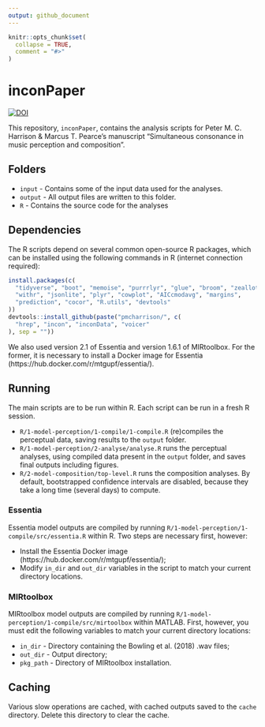 ```yaml
---
output: github_document
---
```


<!-- README.md is generated from README.Rmd. Please edit that file -->

```r
knitr::opts_chunk$set(
  collapse = TRUE,
  comment = "#>"
)
```
# inconPaper

[![DOI](https://zenodo.org/badge/DOI/10.5281/zenodo.2546043.svg)](https://doi.org/10.5281/zenodo.2546043)

This repository, `inconPaper`, 
contains the analysis scripts for 
Peter M. C. Harrison & Marcus T. Pearce's manuscript
"Simultaneous consonance in music perception and composition".

## Folders

- `input` - Contains some of the input data used for the analyses.
- `output` - All output files are written to this folder.
- `R` - Contains the source code for the analyses

## Dependencies

The R scripts depend on several common open-source R packages,
which can be installed using the following commands in R
(internet connection required):

```r
install.packages(c(
  "tidyverse", "boot", "memoise", "purrrlyr", "glue", "broom", "zeallot", 
  "withr", "jsonlite", "plyr", "cowplot", "AICcmodavg", "margins",
  "prediction", "cocor", "R.utils", "devtools"
))
devtools::install_github(paste("pmcharrison/", c(
  "hrep", "incon", "inconData", "voicer"
), sep = ""))
```

We also used version 2.1 of Essentia and version 1.6.1 of MIRtoolbox.
For the former, it is necessary to install a Docker image for Essentia
(https://hub.docker.com/r/mtgupf/essentia/).

## Running

The main scripts are to be run within R.
Each script can be run in a fresh R session.

- `R/1-model-perception/1-compile/1-compile.R` (re)compiles the perceptual data,
saving results to the `output` folder.
- `R/1-model-perception/2-analyse/analyse.R` runs the perceptual analyses,
using compiled data present in the `output` folder,
and saves final outputs including figures.
- `R/2-model-composition/top-level.R` runs the composition analyses.
By default, bootstrapped confidence intervals are disabled,
because they take a long time (several days) to compute.

### Essentia

Essentia model outputs are compiled by running
`R/1-model-perception/1-compile/src/essentia.R` within R.
Two steps are necessary first, however:

- Install the Essentia Docker image (https://hub.docker.com/r/mtgupf/essentia/);
- Modify `in_dir` and `out_dir` variables in the script
to match your current directory locations.

### MIRtoolbox

MIRtoolbox model outputs are compiled by running
`R/1-model-perception/1-compile/src/mirtoolbox` within MATLAB.
First, however, you must edit the following variables 
to match your current directory locations:

- `in_dir` - Directory containing the Bowling et al. (2018) .wav files;
- `out_dir` - Output directory;
- `pkg_path` - Directory of MIRtoolbox installation.

## Caching

Various slow operations are cached, with cached outputs saved
to the `cache` directory.
Delete this directory to clear the cache.
